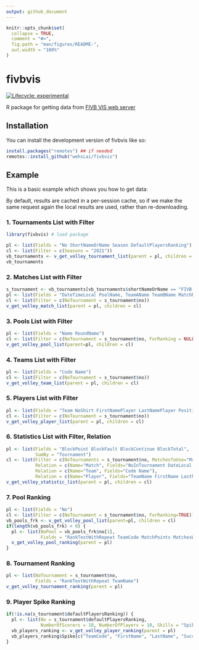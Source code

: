 ```yaml
---
output: github_document
---
```


<!-- README.md is generated from README.Rmd. Please edit that file -->

```r
knitr::opts_chunk$set(
  collapse = TRUE,
  comment = "#>",
  fig.path = "man/figures/README-",
  out.width = "100%"
)
```

# fivbvis

<!-- badges: start -->
[![Lifecycle: experimental](https://img.shields.io/badge/lifecycle-experimental-orange.svg)](https://www.tidyverse.org/lifecycle/#experimental)
<!-- badges: end -->

R package for getting data from [FIVB VIS web server](https://www.fivb.org/VisSDK/VisWebService/#Introduction.html)

## Installation

You can install the development version of fivbvis like so:

``` r
install.packages("remotes") ## if needed
remotes::install_github("wehsLai/fivbvis")
```

## Example

This is a basic example which shows you how to get data:

By default, results are cached in a per-session cache, so if we make the same request again the local results are used, rather than re-downloading.

### 1. Tournaments List with Filter

```r
library(fivbvis) # load package

pl <- list(Fields = "No ShortNameOrName Season DefaultPlayersRanking")
cl <- list(Filter = c(Seasons = "2021"))
vb_tournaments <- v_get_volley_tournament_list(parent = pl, children = cl)
vb_tournaments
```

### 2. Matches List with Filter

```r
s_tournament <- vb_tournaments[vb_tournaments$shortNameOrName == "FIVB VNL MEN", ]
pl <- list(Fields = "DateTimeLocal PoolName, TeamAName TeamBName MatchResultText")
cl <- list(Filter = c(NoTournament = s_tournament$no))
v_get_volley_match_list(parent = pl, children = cl)
```

### 3. Pools List with Filter

```r
pl <- list(Fields = "Name RoundName")
cl <- list(Filter = c(NoTournament = s_tournament$no, ForRanking = NULL))
v_get_volley_pool_list(parent=pl, children = cl)
```

### 4. Teams List with Filter

```r
pl <- list(Fields = "Code Name")
cl <- list(Filter = c(NoTournament = s_tournament$no))
v_get_volley_team_list(parent = pl, children = cl)
```

### 5. Players List with Filter

```r
pl <- list(Fields = "Team NoShirt FirstNamePlayer LastNamePlayer Position")
cl <- list(Filter = c(NoTournament = s_tournament$no))
v_get_volley_player_list(parent = pl, children = cl)
```

### 6. Statistics List with Filter, Relation

```r
pl <- list(Fields = "BlockPoint BlockFault BlockContinue BlockTotal",
           SumBy = "Tournament")
cl <- list(Filter = c(NoTournaments = s_tournament$no, MatchesToUse="MatchesFinished"),
           Relation = c(Name="Match", Fields="NoInTournament DateLocal TeamACode TeamBCode MatchResult"),
           Relation = c(Name="Team", Fields="Code Name"),
           Relation = c(Name="Player", Fields="TeamName FirstName LastName VolleyPosition"))
v_get_volley_statistic_list(parent = pl, children = cl)
```

### 7. Pool Ranking

```r
pl <- list(Fields = "No")
cl <- list(Filter = c(NoTournament = s_tournament$no, ForRanking=TRUE))
vb_pools_frk <- v_get_volley_pool_list(parent=pl, children = cl)
if(length(vb_pools_frk) > 0) {
  pl <- list(NoPool = vb_pools_frk$no[1], 
             Fields = "RankTextWithRepeat TeamCode MatchPoints MatchesWon MatchesLost Matches")
  v_get_volley_pool_ranking(parent = pl)
}
```

### 8. Tournament Ranking

```r
pl <- list(NoTournament = s_tournament$no, 
           Fields = "RankTextWithRepeat TeamName")
v_get_volley_tournament_ranking(parent = pl)
```

### 9. Player Spike Ranking

```r
if(!is.na(s_tournament$defaultPlayersRanking)) {
  pl <- list(No = s_tournament$defaultPlayersRanking, 
             NumberOfScorers = 10, NumberOfPlayers = 10, Skills = "Spike")
  vb_players_ranking <- v_get_volley_player_ranking(parent = pl)
  vb_players_ranking$Spike[c("TeamCode", "FirstName", "LastName", "Successes", "Faults", "Continues", "TotalAttempts", "Note")]
}
```

